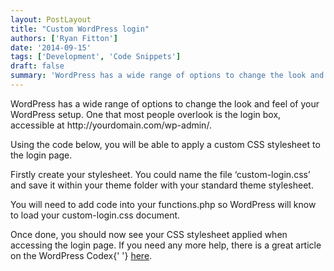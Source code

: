 ```yaml
---
layout: PostLayout
title: "Custom WordPress login"
authors: ['Ryan Fitton']
date: '2014-09-15'
tags: ['Development', 'Code Snippets']
draft: false
summary: 'WordPress has a wide range of options to change the look and feel of your WordPress setup. One that most people overlook is the login box, accessible at http://yourdomain.com/wp-admin/. Using the code below, you will be able to apply a custom CSS stylesheet to the login page. Firstly create your stylesheet. You could name&nbsp;the file [&amp;hellip;]'
---
```


<p>
  WordPress has a wide range of options to change the look and feel of your WordPress setup. One
  that most people overlook is the login box, accessible at http://yourdomain.com/wp-admin/.
</p>
<p>Using the code below, you will be able to apply a custom CSS stylesheet to the login page.</p>
<p>
  Firstly create your stylesheet. You could name the file &#8216;custom-login.css&#8217; and save it
  within your theme folder with your standard theme stylesheet.
</p>
<p>
  <script src="https://gist.github.com/ryanfitton/5adec5ad5bf1a753cde8.js"></script>You will need to
  add code into your functions.php so WordPress will know to load your custom-login.css document.
  <script src="https://gist.github.com/ryanfitton/67ac374a35c6450cb84a.js"></script>
</p>
<p>
  Once done, you should now see your CSS stylesheet applied when accessing the login page. If you
  need any more help, there is a great article on the WordPress Codex{' '}
  <a href="http://codex.wordpress.org/Customizing_the_Login_Form">here</a>.
</p>

